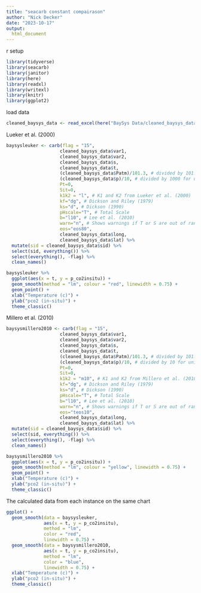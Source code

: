 ```yaml
---
title: "seacarb constant compairason"
author: "Nick Decker"
date: "2023-10-17"
output: 
  html_document
---
```


r setup
```r
library(tidyverse)
library(seacarb)
library(janitor)
library(here)
library(readxl)
library(writexl)
library(knitr)
library(ggplot2)
```

load data
```r
cleaned_baysys_data <- read_excel(here("BaySys Data/cleaned_baysys_data.xlsx"))
```

Lueker et al. (2000)
```r

baysysleuker <- carb(flag = "15",
                    cleaned_baysys_data$var1,
                    cleaned_baysys_data$var2,
                    cleaned_baysys_data$s,
                    cleaned_baysys_data$t,
                    (cleaned_baysys_data$Patm)/101.3, # divided by 101.3 for unit conversion
                    (cleaned_baysys_data$p)/10, # divided by 1000 for unit conversion
                    Pt=0,
                    Sit=0,
                    k1k2 = "l", # K1 and K2 from Lueker et al. (2000)
                    kf="dg", # Dickson and Riley (1979)
                    ks="d", # Dickson (1990)
                    pHscale="T", # Total Scale
                    b="l10", # Lee et al. (2010)
                    warn="n", # Shows warnings if T or S are out of range
                    eos="eos80", 
                    cleaned_baysys_data$long,
                    cleaned_baysys_data$lat) %>% 
  mutate(sid = cleaned_baysys_data$sid) %>% 
  select(sid, everything()) %>% 
  select(everything(), -flag) %>% 
  clean_names()

baysysleuker %>% 
  ggplot(aes(x = t, y = p_co2insitu)) +
  geom_smooth(method = "lm", colour = "red", linewidth = 0.75) +
  geom_point() +
  xlab("Temperature (c)") +
  ylab("pco2 (in-situ)") +
  theme_classic()
```


Millero et al. (2010)
```r
baysysmillero2010 <- carb(flag = "15",
                    cleaned_baysys_data$var1,
                    cleaned_baysys_data$var2,
                    cleaned_baysys_data$s,
                    cleaned_baysys_data$t,
                    (cleaned_baysys_data$Patm)/101.3, # divided by 101.3 for unit conversion
                    (cleaned_baysys_data$p)/10, # divided by 10 for unit conversion
                    Pt=0,
                    Sit=0,
                    k1k2 = "m10", # K1 and K2 from Millero et al. (2010)
                    kf="dg", # Dickson and Riley (1979)
                    ks="d", # Dickson (1990)
                    pHscale="T", # Total Scale
                    b="l10", # Lee et al. (2010)
                    warn="n", # Shows warnings if T or S are out of range
                    eos="teos10", 
                    cleaned_baysys_data$long,
                    cleaned_baysys_data$lat) %>% 
  mutate(sid = cleaned_baysys_data$sid) %>% 
  select(sid, everything()) %>% 
  select(everything(), -flag) %>% 
  clean_names()

baysysmillero2010 %>% 
  ggplot(aes(x = t, y = p_co2insitu)) +
  geom_smooth(method = "lm", colour = "yellow", linewidth = 0.75) +
  geom_point() +
  xlab("Temperature (c)") +
  ylab("pco2 (in-situ)") +
  theme_classic()
```




The calculated data from each instance on the same chart
```r
ggplot() +
  geom_smooth(data = baysysleuker, 
              aes(x = t, y = p_co2insitu),
              method = "lm", 
              color = "red", 
              linewidth = 0.75) +
  geom_smooth(data = baysysmillero2010, 
              aes(x = t, y = p_co2insitu),
              method = "lm", 
              color = "blue", 
              linewidth = 0.75) +
  xlab("Temperature (c)") +
  ylab("pco2 (in-situ)") +
  theme_classic()
```